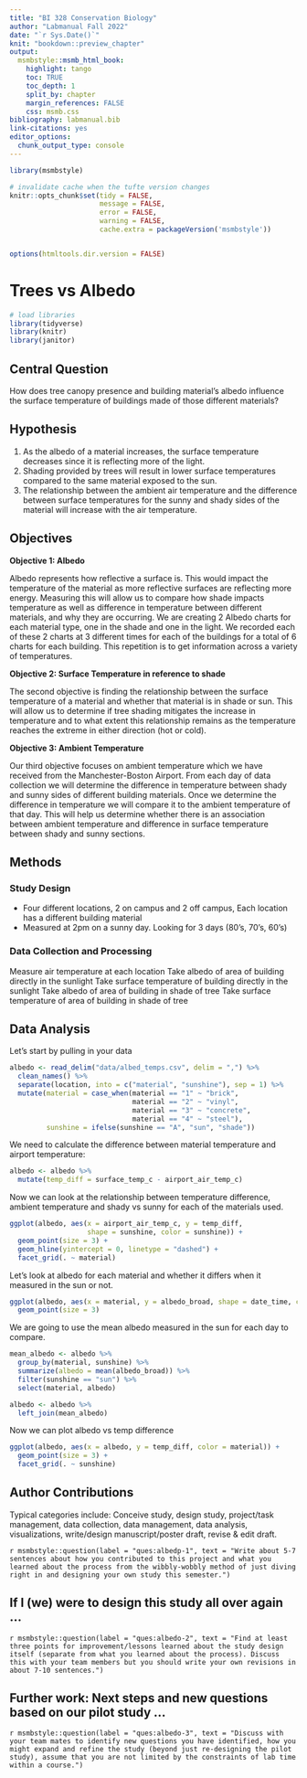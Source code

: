 ```yaml
---
title: "BI 328 Conservation Biology"
author: "Labmanual Fall 2022"
date: "`r Sys.Date()`"
knit: "bookdown::preview_chapter"
output:
  msmbstyle::msmb_html_book:
    highlight: tango
    toc: TRUE
    toc_depth: 1
    split_by: chapter
    margin_references: FALSE
    css: msmb.css
bibliography: labmanual.bib
link-citations: yes
editor_options: 
  chunk_output_type: console
---
```


```r


library(msmbstyle)

# invalidate cache when the tufte version changes
knitr::opts_chunk$set(tidy = FALSE, 
                      message = FALSE,
                      error = FALSE,
                      warning = FALSE,
                      cache.extra = packageVersion('msmbstyle'))


options(htmltools.dir.version = FALSE)

```

# Trees vs Albedo






```r

# load libraries
library(tidyverse)
library(knitr)
library(janitor)

```

## Central Question

How does tree canopy presence and building material’s albedo influence the surface temperature of buildings made of those different materials?


## Hypothesis

1. As the albedo of a material increases, the surface temperature decreases since it is reflecting more of the light. 
2. Shading provided by trees will result in lower surface temperatures compared to the same material exposed to the sun. 
3. The relationship between the ambient air temperature and the difference between surface temperatures for the sunny and shady sides of the material will increase with the air temperature.


## Objectives

**Objective 1: Albedo**

Albedo represents how reflective a surface is. This would impact the temperature of the material as more reflective surfaces are reflecting more energy. Measuring this will allow us to compare how shade impacts temperature as well as difference in temperature between different materials, and why they are occurring. We are creating 2 Albedo charts for each material type, one in the shade and one in the light. We recorded each of these 2 charts at 3 different times for each of the buildings for a total of 6 charts for each building. This repetition is to get information across a variety of  temperatures.

**Objective 2: Surface Temperature in reference to shade**

The second objective is finding the relationship between the surface temperature of a material and whether that material is in shade or sun. This will allow us to determine if tree shading mitigates the increase in temperature and to what extent this relationship remains as the temperature reaches the extreme in either direction (hot or cold). 

**Objective 3: Ambient Temperature** 

Our third objective focuses on ambient temperature which we have received from the Manchester-Boston Airport. From each day of data collection we will determine the difference in temperature between shady and sunny sides of different building materials. Once we determine the difference in temperature we will compare it to the ambient temperature of that day. This will help us determine whether there is an association between ambient temperature and difference in surface temperature between shady and sunny sections.



## Methods

### Study Design

* Four different locations, 2 on campus and 2 off campus, Each location has a different building material
* Measured at 2pm on a sunny day. Looking for 3 days (80’s, 70’s, 60’s)


### Data Collection and Processing

Measure air temperature at each location 
Take albedo of area of building directly in the sunlight
Take surface temperature of building directly in the sunlight
Take albedo of area of building in shade of tree
Take surface temperature of area of building in shade of tree


## Data Analysis

Let's start by pulling in your data

```r

albedo <- read_delim("data/albed_temps.csv", delim = ",") %>%
  clean_names() %>%
  separate(location, into = c("material", "sunshine"), sep = 1) %>%
  mutate(material = case_when(material == "1" ~ "brick",
                              material == "2" ~ "vinyl",
                              material == "3" ~ "concrete",
                              material == "4" ~ "steel"),
         sunshine = ifelse(sunshine == "A", "sun", "shade"))

```

We need to calculate the difference between material temperature and airport temperature:

```r

albedo <- albedo %>%
  mutate(temp_diff = surface_temp_c - airport_air_temp_c)

```

Now we can look at the relationship between temperature difference, ambient temperature and shady vs sunny for each of the materials used.

```r

ggplot(albedo, aes(x = airport_air_temp_c, y = temp_diff, 
                   shape = sunshine, color = sunshine)) +
  geom_point(size = 3) +
  geom_hline(yintercept = 0, linetype = "dashed") +
  facet_grid(. ~ material)

```

Let's look at albedo for each material and whether it differs when it measured in the sun or not. 

```r

ggplot(albedo, aes(x = material, y = albedo_broad, shape = date_time, color = sunshine)) +
  geom_point(size = 3)

```

We are going to use the mean albedo measured in the sun for each day to compare.

```r

mean_albedo <- albedo %>%
  group_by(material, sunshine) %>%
  summarize(albedo = mean(albedo_broad)) %>%
  filter(sunshine == "sun") %>%
  select(material, albedo)

albedo <- albedo %>%
  left_join(mean_albedo)

```

Now we can plot albedo vs temp difference

```r

ggplot(albedo, aes(x = albedo, y = temp_diff, color = material)) +
  geom_point(size = 3) +
  facet_grid(. ~ sunshine)

```


## Author Contributions

Typical categories include: Conceive study, design study, project/task management, data collection, data management, data analysis, visualizations, write/design manuscript/poster draft, revise & edit draft.

`r msmbstyle::question(label = "ques:albedp-1", text = "Write about 5-7 sentences about how you contributed to this project and what you learned about the process from the wibbly-wobbly method of just diving right in and designing your own study this semester.")`


## If I (we) were to design this study all over again ...

`r msmbstyle::question(label = "ques:albedo-2", text = "Find at least three points for improvement/lessons learned about the study design itself (separate from what you learned about the process). Discuss this with your team members but you should write your own revisions in about 7-10 sentences.")`


## Further work: Next steps and new questions based on our pilot study ...

`r msmbstyle::question(label = "ques:albedo-3", text = "Discuss with your team mates to identify new questions you have identified, how you might expand and refine the study (beyond just re-designing the pilot study), assume that you are not limited by the constraints of lab time within a course.")`







